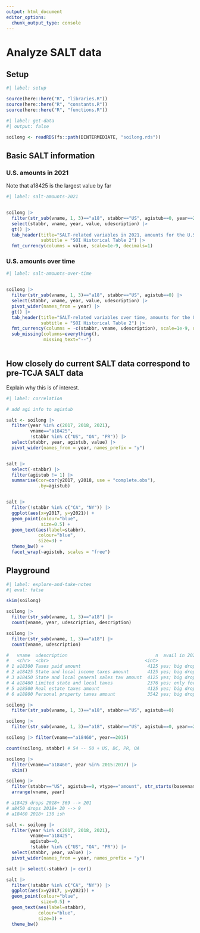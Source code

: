 ```yaml
---
output: html_document
editor_options: 
  chunk_output_type: console
---
```


# Analyze SALT data

## Setup

```r
#| label: setup

source(here::here("R", "libraries.R"))
source(here::here("R", "constants.R"))
source(here::here("R", "functions.R"))

```

```r
#| label: get-data
#| output: false

soilong <- readRDS(fs::path(DINTERMEDIATE, "soilong.rds"))

```


## Basic SALT information

### U.S. amounts in 2021

Note that a18425 is the largest value by far

```r
#| label: salt-amounts-2021


soilong |> 
  filter(str_sub(vname, 1, 3)=="a18", stabbr=="US", agistub==0, year==2021) |> 
  select(stabbr, vname, year, value, udescription) |> 
  gt() |> 
  tab_header(title="SALT-related variables in 2021, amounts for the U.S. in $ billions",
             subtitle = "SOI Historical Table 2") |> 
  fmt_currency(columns = value, scale=1e-9, decimals=1)


```


### U.S. amounts over time


```r
#| label: salt-amounts-over-time


soilong |> 
  filter(str_sub(vname, 1, 3)=="a18", stabbr=="US", agistub==0) |> 
  select(stabbr, vname, year, value, udescription) |> 
  pivot_wider(names_from = year) |> 
  gt() |> 
  tab_header(title="SALT-related variables over time, amounts for the U.S. in $ billions",
             subtitle = "SOI Historical Table 2") |> 
  fmt_currency(columns = -c(stabbr, vname, udescription), scale=1e-9, decimals=1) |> 
  sub_missing(columns=everything(),
              missing_text="--") 
  

```

## How closely do current SALT data correspond to pre-TCJA SALT data

Explain why this is of interest.

```r
#| label: correlation

# add agi info to agistub

salt <- soilong |> 
  filter(year %in% c(2017, 2018, 2021),
         vname=="a18425",
         !stabbr %in% c("US", "OA", "PR")) |> 
  select(stabbr, year, agistub, value) |> 
  pivot_wider(names_from = year, names_prefix = "y")


salt |> 
  select(-stabbr) |> 
  filter(agistub != 1) |> 
  summarise(cor=cor(y2017, y2018, use = "complete.obs"),
            .by=agistub)


salt |> 
  filter(!stabbr %in% c("CA", "NY")) |> 
  ggplot(aes(x=y2017, y=y2021)) +
  geom_point(colour="blue",
             size=0.5) +
  geom_text(aes(label=stabbr),
            colour="blue",
            size=3) +
  theme_bw() +
  facet_wrap(~agistub, scales = "free")


```



## Playground


```r
#| label: explore-and-take-notes
#| eval: false

skim(soilong)

soilong |> 
  filter(str_sub(vname, 1, 3)=="a18") |> 
  count(vname, year, udescription, description)

soilong |> 
  filter(str_sub(vname, 1, 3)=="a18") |> 
  count(vname, udescription)

#   vname  udescription                                 n  avail in 2021?      US amount in 2021
#   <chr>  <chr>                                    <int>
# 1 a18300 Taxes paid amount                         4125 yes; big drop 2018+; $120b
# 2 a18425 State and local income taxes amount       4125 yes; big drop 2018+; $253b biggest item by far in 2021
# 3 a18450 State and local general sales tax amount  4125 yes; big drop 2018+; $7.5b
# 4 a18460 Limited state and local taxes             2376 yes; only for 2018+; $118b
# 5 a18500 Real estate taxes amount                  4125 yes; big drop 2018+; $101b
# 6 a18800 Personal property taxes amount            3542 yes; big drop 2018+; $4.3b

soilong |> 
  filter(str_sub(vname, 1, 3)=="a18", stabbr=="US", agistub==0)

soilong |> 
  filter(str_sub(vname, 1, 3)=="a18", stabbr=="US", agistub==0, year==2021)

soilong |> filter(vname=="a18460", year==2015)

count(soilong, stabbr) # 54 -- 50 + US, DC, PR, OA

soilong |> 
  filter(vname=="a18460", year %in% 2015:2017) |> 
  skim()

soilong |> 
  filter(stabbr=="US", agistub==0, vtype=="amount", str_starts(basevname, "184")) |> 
  arrange(vname, year)

# a18425 drops 2018+ 369 --> 201
# a8450 drops 2018+ 20 --> 9
# a18460 2018+ 130 ish

salt <- soilong |> 
  filter(year %in% c(2017, 2018, 2021),
         vname=="a18425",
         agistub==0,
         !stabbr %in% c("US", "OA", "PR")) |> 
  select(stabbr, year, value) |> 
  pivot_wider(names_from = year, names_prefix = "y")

salt |> select(-stabbr) |> cor()

salt |> 
  filter(!stabbr %in% c("CA", "NY")) |> 
  ggplot(aes(x=y2017, y=y2021)) +
  geom_point(colour="blue",
             size=0.5) +
  geom_text(aes(label=stabbr),
            colour="blue",
            size=3) +
  theme_bw()
```

